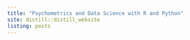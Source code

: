 ```yaml
---
title: "Psychometrics and Data Science with R and Python"
site: distill::distill_website
listing: posts
---
```

